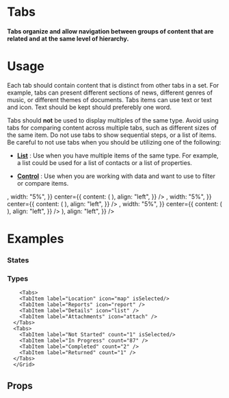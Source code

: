 
<Meta title="Elements|Tabs" component={Tabs} />

# Tabs

#### Tabs organize and allow navigation between groups of content that are related and at the same level of hierarchy.

<Preview withToolbar>
  <Story name="Standard">
     <Tabs autoWidth>
          <TabItem label="Not Started" isSelected />
          <TabItem label="In Progress" />
          <TabItem label="Completed" />
        </Tabs>
  </Story>
</Preview>

# Usage

Each tab should contain content that is distinct from other tabs in a set. For example, tabs can present different sections of news, different genres of music, or different themes of documents.
Tabs items can use text or text and icon. Text should be kept should preferebly one word. 

Tabs should **not** be used to display multiples of the same type. Avoid using tabs for comparing content across multiple tabs, such as different sizes of the same item. Do not use tabs to show sequential steps, or a list of items. Be careful to not use tabs when you should be utilizing one of the following:

- **[List](/?path=/docs/blocks-list--documentation)** : Use when you have multiple items of the same type. For example, a list could be used for a list of contacts or a list of properties.

- **[Control](/?path=/docs/blocks-control--documentation)** : Use when you are working with data and want to use to filter or compare items.

<Preview>
  <Story name="Usage">
  <React.Fragment>
      <Bar
        padding="2x"
        contentAlign="center"
        left={{
          content: <Icon icon="check" variant="success" size="lg" />,
          width: "5%",
        }}
        center={{
          content: (<Tabs>
        <TabItem label="Explore" isSelected/>
        <TabItem label="Flights" />
        <TabItem label="Trips" />
      </Tabs>),
          align: "left",
        }}
      />
      <Bar
        padding="2x"
        contentAlign="center"
        left={{
          content: <Icon icon="close" variant="alert" size="lg" />,
          width: "5%",
        }}
        center={{
          content: (<Tabs>
        <TabItem label="Building 1" isSelected/>
        <TabItem label="Building 2" />
        <TabItem label="Building 3" />
      </Tabs>),
          align: "left",
        }}
      />
      <Bar
        padding="2x"
        contentAlign="center"
        left={{
          content: <Icon icon="close" variant="alert" size="lg" />,
          width: "5%",
        }}
        center={{
          content: (<Tabs>
        <TabItem label="Small" isSelected/>
        <TabItem label="Medium" />
        <TabItem label="Large" />
      </Tabs>),
          align: "left",
        }}
      />
      <Bar
        padding="2x"
        left={{
          content: (<Tabs>
        <TabItem label="Building 1" isSelected/>
        <TabItem label="Building 2" />
        <TabItem label="Building 3" />
      </Tabs>),
          align: "left",
        }}
      />
    </React.Fragment>
  </Story>
</Preview>


# Examples


### States

<Preview>
  <Story name="States">
  <Grid columns="1" gap="3xl">
      <Tabs>
        <TabItem label="Tab" isSelected/>
        <TabItem label="Tab" />
        <TabItem label="Tab" />
      </Tabs>
       <Tabs>
          <TabItem label="Tab" isSelected />
          <TabItem label="Tab" disabled />
          <TabItem label="Tab" />
        </Tabs>
      <Tabs disabled>
        <TabItem label="Tab" isSelected/>
        <TabItem label="Tab" />
        <TabItem label="Tab" />
      </Tabs>
      </Grid>
  </Story>
</Preview>

### Types

<Preview>
  <Story name="Types">
  <Grid columns="1" gap="4xl">
         <Tabs>
        <TabItem icon="home" isSelected/>
        <TabItem icon="settings" />
        <TabItem icon="user" />
        <TabItem icon="report" />
      </Tabs>
   
        <Tabs>
        <TabItem label="Location" icon="map" isSelected/>
        <TabItem label="Reports" icon="report" />
        <TabItem label="Details" icon="list" />
        <TabItem label="Attachments" icon="attach" />
      </Tabs>
      <Tabs>
        <TabItem label="Not Started" count="1" isSelected/>
        <TabItem label="In Progress" count="87" />
        <TabItem label="Completed" count="2" />
        <TabItem label="Returned" count="1" />
      </Tabs>
      </Grid>
  </Story>
</Preview>


## Props

<Props of={Tabs} />